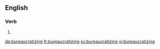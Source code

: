 ==English==

===Verb===
{{head|en|present participle}}

# {{present participle of|bureaucratize|lang=en|nocat=1}}

[[de:bureaucratizing]]
[[fr:bureaucratizing]]
[[sv:bureaucratizing]]
[[vi:bureaucratizing]]